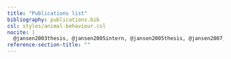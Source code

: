 ---
title: "Publications list"
bibliography: publications.bib
csl: styles/animal-behaviour.csl
nocite: |
  @jansen2003thesis, @jansen2005intern, @jansen2005thesis, @jansen2007, @jansen2012, @jansen2013, @jansen2013thesis, @manser2014, @townsend2017, @akinyi2019, @habig2019, @levy2020, @grieneisen2020, @grieneisen2021, @bjork2022, @gordon2023, @paietta2023, @roche2023, @weibel2024
reference-section-title: ""  
---




<!-- As point make bold author name. This would be so cool -->
<!-- At some point be inspired by https://github.com/jhelvy/jhelvy_quarto/blob/main/research.qmd -->
